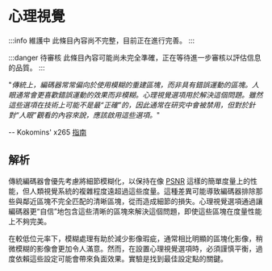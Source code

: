 ﻿---
sidebar_position: 5
---

# 心理視覺

:::info 維護中
此條目內容尚不完整，目前正在進行完善。
:::

:::danger 待審核
此條目內容可能尚未完全準確，正在等待進一步審核以評估信息的品質。
:::

"*傳統上，編碼器常常偏向於使用模糊的重建區塊，而非具有錯誤運動的區塊。人眼通常會更喜歡錯誤運動的效果而非模糊。心理視覺選項用於解決這個問題。雖然這些選項在技術上可能不是最“正確”的，因此通常在研究中會被禁用，但對於針對“人眼”觀看的內容來說，應該啟用這些選項。*"

-- Kokomins' x265 [指南](https://kokomins.wordpress.com/2019/10/10/anime-encoding-guide-for-x265-and-why-to-never-use-flac)

## 解析

傳統編碼器會優先考慮將細節模糊化，以保持在像 [PSNR](../metrics/PSNR.mdx) 這樣的簡單度量上的性能，但人類視覺系統的複雜程度遠超過這些度量。這種差異可能導致編碼器排除那些與鄰近區塊不完全匹配的清晰區塊，從而造成細節的損失。心理視覺選項通過讓編碼器更“自信”地包含這些清晰的區塊來解決這個問題，即使這些區塊在度量性能上不夠完美。

在較低位元率下，模糊處理有助於減少影像瑕疵，通常相比明顯的區塊化影像，稍微模糊的影像會更加令人滿意。然而，在設置心理視覺選項時，必須謹慎平衡，過度依賴這些設定可能會帶來負面效果。實驗是找到最佳設定點的關鍵。
